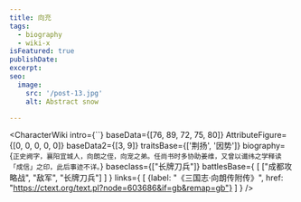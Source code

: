 ```yaml
---
title: 向充
tags:
  - biography
  - wiki-x
isFeatured: true
publishDate:
excerpt:
seo:
  image:
    src: '/post-13.jpg'
    alt: Abstract snow

---
```



<CharacterWiki
  intro={``}
  baseData={[76, 89, 72, 75, 80]}
  AttributeFigure={[0, 0, 0, 0, 0]}
  baseData2={[3, 9]}
  traitsBase={['荆扬', '因势']}
  biography={`正史阙字，襄阳宜城人，向朗之侄，向宠之弟。任尚书时多协助姜维，又曾以谶纬之学释读「成信」之印，此后事迹不详。`}
  baseclass={["长牌刀兵"]}
  battlesBase={
    [
      ["成都攻略战", "敌军", "长牌刀兵"]
    ]
  }
  links={
    [
      {label: "《三国志·向朗传附传》", href: "https://ctext.org/text.pl?node=603686&if=gb&remap=gb"}
    ]
  }
/>
